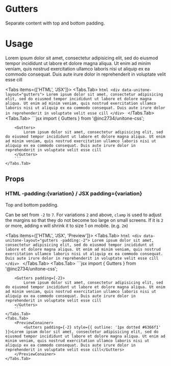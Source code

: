 
# Gutters

Separate content with top and bottom padding.

# Usage

<PreviewConainer>
	<Gutters style={{ outline: '1px dotted #6366f1' }}>Lorem ipsum dolor sit amet, consectetur adipisicing elit, sed do eiusmod tempor incididunt ut labore et dolore magna aliqua. Ut enim ad minim veniam, quis nostrud exercitation ullamco laboris nisi ut aliquip ex ea commodo consequat. Duis aute irure dolor in reprehenderit in voluptate velit esse cill</Gutters>
</PreviewConainer>

<Tabs items={['HTML', 'JSX']}>
	<Tabs.Tab>
		```html
		<div data-unitone-layout="gutters">
			Lorem ipsum dolor sit amet, consectetur adipisicing elit, sed do eiusmod tempor incididunt ut labore et dolore magna aliqua. Ut enim ad minim veniam, quis nostrud exercitation ullamco laboris nisi ut aliquip ex ea commodo consequat. Duis aute irure dolor in reprehenderit in voluptate velit esse cill
		</div>
		```
	</Tabs.Tab>
	<Tabs.Tab>
		```jsx
		import { Gutters } from '@inc2734/unitone-css';

		<Gutters>
			Lorem ipsum dolor sit amet, consectetur adipisicing elit, sed do eiusmod tempor incididunt ut labore et dolore magna aliqua. Ut enim ad minim veniam, quis nostrud exercitation ullamco laboris nisi ut aliquip ex ea commodo consequat. Duis aute irure dolor in reprehenderit in voluptate velit esse cill
		</Gutters>
		```
	</Tabs.Tab>
</Tabs>

## Props

### <Badge>HTML</Badge> -padding:\{variation\} / <Badge>JSX</Badge> padding=\{variation\}

Top and bottom padding.

Can be set from `-2` to `7`. For variations `2` and above, `clamp` is used to adjust the margins so that they do not become too large on small screens. If it is `2` or more, adding `m` will shrink it to size 1 on mobile. (e.g. `2m`)

<Tabs items={['HTML', 'JSX', 'Preview']}>
	<Tabs.Tab>
		```html
		<div data-unitone-layout="gutters -padding:-2">
			Lorem ipsum dolor sit amet, consectetur adipisicing elit, sed do eiusmod tempor incididunt ut labore et dolore magna aliqua. Ut enim ad minim veniam, quis nostrud exercitation ullamco laboris nisi ut aliquip ex ea commodo consequat. Duis aute irure dolor in reprehenderit in voluptate velit esse cill
		</div>
		```
	</Tabs.Tab>
	<Tabs.Tab>
		```jsx
		import { Gutters } from '@inc2734/unitone-css';

		<Gutters padding={-2}>
			Lorem ipsum dolor sit amet, consectetur adipisicing elit, sed do eiusmod tempor incididunt ut labore et dolore magna aliqua. Ut enim ad minim veniam, quis nostrud exercitation ullamco laboris nisi ut aliquip ex ea commodo consequat. Duis aute irure dolor in reprehenderit in voluptate velit esse cill
		</Gutters>
		```
	</Tabs.Tab>
	<Tabs.Tab>
		<PreviewConainer>
			<Gutters padding={-2} style={{ outline: '1px dotted #6366f1' }}>Lorem ipsum dolor sit amet, consectetur adipisicing elit, sed do eiusmod tempor incididunt ut labore et dolore magna aliqua. Ut enim ad minim veniam, quis nostrud exercitation ullamco laboris nisi ut aliquip ex ea commodo consequat. Duis aute irure dolor in reprehenderit in voluptate velit esse cill</Gutters>
		</PreviewConainer>
	</Tabs.Tab>
</Tabs>
